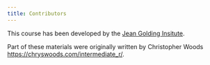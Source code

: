 ```yaml
---
title: Contributors
---
```


This course has been developed by the [Jean Golding Insitute](https://www.bristol.ac.uk/golding/).

Part of these materials were originally written by Christopher Woods [https://chryswoods.com/intermediate_r/](https://chryswoods.com/intermediate_r/).

